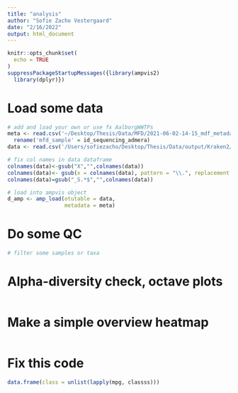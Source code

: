 ```yaml
---
title: "analysis"
author: "Sofie Zacho Vestergaard"
date: "2/16/2022"
output: html_document
---
```


```r
knitr::opts_chunk$set(
  echo = TRUE
)
suppressPackageStartupMessages({library(ampvis2)
  library(dplyr)})

```

# Load some data
```r
# add and load your own or use fx AalborgWWTPs
meta <- read.csv('~/Desktop/Thesis/Data/MFD/2021-06-02-14-15_mdf_metadata.csv') %>%
  rename('mfd_sample' = id_sequencing_admera)
data <- read.csv('/Users/sofiezacho/Desktop/Thesis/Data/output/Kraken2/d_MFD_final_head100_stream_lake.csv')

# fix col names in data dataframe
colnames(data)<-gsub("X","",colnames(data))
colnames(data)<- gsub(x = colnames(data), pattern = "\\.", replacement = "-")
colnames(data)=gsub("_S.*$","",colnames(data))

# load into ampvis object 
d_amp <- amp_load(otutable = data,
                  metadata = meta)

```

# Do some QC
```r
# filter some samples or taxa
```

# Alpha-diversity check, octave plots
```r

```

# Make a simple overview heatmap
```r

```

# Fix this code
```r
data.frame(class = unlist(lapply(mpg, classss)))
```


